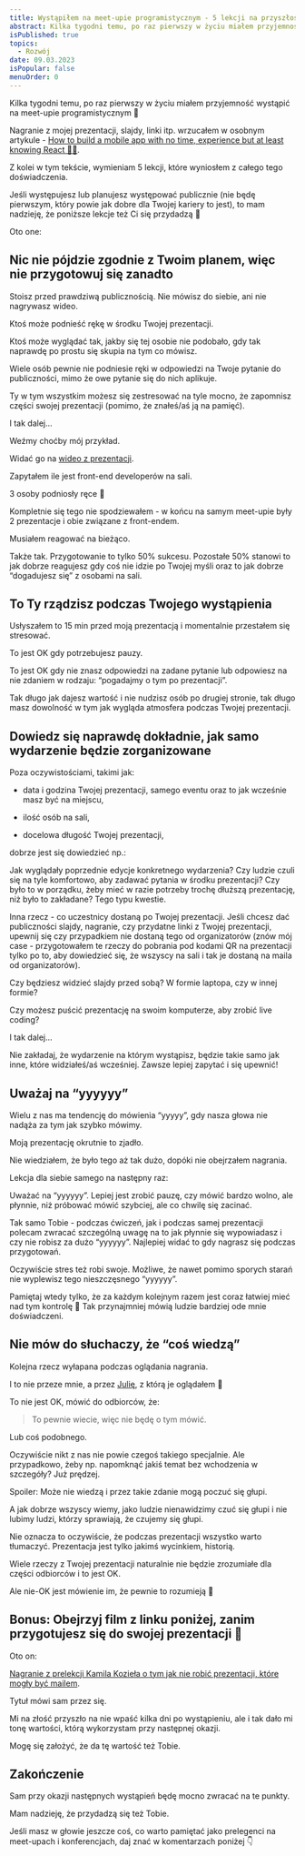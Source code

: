 ```yaml
---
title: Wystąpiłem na meet-upie programistycznym - 5 lekcji na przyszłość
abstract: Kilka tygodni temu, po raz pierwszy w życiu miałem przyjemność wystąpić na meet-upie programistycznym. Oto 5 lekcji, które wyniosłem z całego tego doświadczenia.
isPublished: true
topics:
  - Rozwój
date: 09.03.2023
isPopular: false
menuOrder: 0
---
```


Kilka tygodni temu, po raz pierwszy w życiu miałem przyjemność wystąpić na meet-upie programistycznym 🎉

Nagranie z mojej prezentacji, slajdy, linki itp. wrzucałem w osobnym artykule - [How to build a mobile app with no time, experience but at least knowing React 🤷‍♂️](/building-mobile-apps-with-no-time-and-experience).

Z kolei w tym tekście, wymieniam 5 lekcji, które wyniosłem z całego tego doświadczenia.

Jeśli występujesz lub planujesz występować publicznie (nie będę pierwszym, który powie jak dobre dla Twojej kariery to jest), to mam nadzieję, że poniższe lekcje też Ci się przydadzą 💪

Oto one:

## Nic nie pójdzie zgodnie z Twoim planem, więc nie przygotowuj się zanadto

Stoisz przed prawdziwą publicznością. Nie mówisz do siebie, ani nie nagrywasz wideo.

Ktoś może podnieść rękę w środku Twojej prezentacji.

Ktoś może wyglądać tak, jakby się tej osobie nie podobało, gdy tak naprawdę po prostu się skupia na tym co mówisz.

Wiele osób pewnie nie podniesie ręki w odpowiedzi na Twoje pytanie do publiczności, mimo że owe pytanie się do nich aplikuje.

Ty w tym wszystkim możesz się zestresować na tyle mocno, że zapomnisz części swojej prezentacji (pomimo, że znałeś/aś ją na pamięć).

I tak dalej…

Weźmy choćby mój przykład.

Widać go na [wideo z prezentacji](https://www.youtube.com/watch?v=O9bvs0qMD5U).

Zapytałem ile jest front-end developerów na sali.

3 osoby podniosły ręce 🫥

Kompletnie się tego nie spodziewałem - w końcu na samym meet-upie były 2 prezentacje i obie związane z front-endem.

Musiałem reagować na bieżąco.

Także tak. Przygotowanie to tylko 50% sukcesu. Pozostałe 50% stanowi to jak dobrze reagujesz gdy coś nie idzie po Twojej myśli oraz to jak dobrze “dogadujesz się” z osobami na sali.

## To Ty rządzisz podczas Twojego wystąpienia

Usłyszałem to 15 min przed moją prezentacją i momentalnie przestałem się stresować.

To jest OK gdy potrzebujesz pauzy.

To jest OK gdy nie znasz odpowiedzi na zadane pytanie lub odpowiesz na nie zdaniem w rodzaju: “pogadajmy o tym po prezentacji”.

Tak długo jak dajesz wartość i nie nudzisz osób po drugiej stronie, tak długo masz dowolność w tym jak wygląda atmosfera podczas Twojej prezentacji.

## Dowiedz się naprawdę dokładnie, jak samo wydarzenie będzie zorganizowane

Poza oczywistościami, takimi jak:

- data i godzina Twojej prezentacji, samego eventu oraz to jak wcześnie masz być na miejscu,

- ilość osób na sali,

- docelowa długość Twojej prezentacji,

dobrze jest się dowiedzieć np.:

Jak wyglądały poprzednie edycje konkretnego wydarzenia? Czy ludzie czuli się na tyle komfortowo, aby zadawać pytania w środku prezentacji? Czy było to w porządku, żeby mieć w razie potrzeby trochę dłuższą prezentację, niż było to zakładane? Tego typu kwestie.

Inna rzecz - co uczestnicy dostaną po Twojej prezentacji. Jeśli chcesz dać publiczności slajdy, nagranie, czy przydatne linki z Twojej prezentacji, upewnij się czy przypadkiem nie dostaną tego od organizatorów (znów mój case - przygotowałem te rzeczy do pobrania pod kodami QR na prezentacji tylko po to, aby dowiedzieć się, że wszyscy na sali i tak je dostaną na maila od organizatorów).

Czy będziesz widzieć slajdy przed sobą? W formie laptopa, czy w innej formie?

Czy możesz puścić prezentację na swoim komputerze, aby zrobić live coding?

I tak dalej…

Nie zakładaj, że wydarzenie na którym wystąpisz, będzie takie samo jak inne, które widziałeś/aś wcześniej. Zawsze lepiej zapytać i się upewnić!

## Uważaj na “yyyyyy”

Wielu z nas ma tendencję do mówienia “yyyyy”, gdy nasza głowa nie nadąża za tym jak szybko mówimy.

Moją prezentację okrutnie to zjadło.

Nie wiedziałem, że było tego aż tak dużo, dopóki nie obejrzałem nagrania.

Lekcja dla siebie samego na następny raz:

Uważać na “yyyyyy”. Lepiej jest zrobić pauzę, czy mówić bardzo wolno, ale płynnie, niż próbować mówić szybciej, ale co chwilę się zacinać.

Tak samo Tobie - podczas ćwiczeń, jak i podczas samej prezentacji polecam zwracać szczególną uwagę na to jak płynnie się wypowiadasz i czy nie robisz za dużo “yyyyyy”. Najlepiej widać to gdy nagrasz się podczas przygotowań.

Oczywiście stres też robi swoje. Możliwe, że nawet pomimo sporych starań nie wyplewisz tego nieszczęsnego “yyyyyy”.

Pamiętaj wtedy tylko, że za każdym kolejnym razem jest coraz łatwiej mieć nad tym kontrolę 🤞 Tak przynajmniej mówią ludzie bardziej ode mnie doświadczeni.

## Nie mów do słuchaczy, że “coś wiedzą”

Kolejna rzecz wyłapana podczas oglądania nagrania.

I to nie przeze mnie, a przez [Julię](https://www.linkedin.com/in/julia-paw%C5%82owska-267a79236/), z którą je oglądałem 🙏

To nie jest OK, mówić do odbiorców, że:

> To pewnie wiecie, więc nie będę o tym mówić.

Lub coś podobnego.

Oczywiście nikt z nas nie powie czegoś takiego specjalnie. Ale przypadkowo, żeby np. napomknąć jakiś temat bez wchodzenia w szczegóły? Już prędzej.

Spoiler: Może nie wiedzą i przez takie zdanie mogą poczuć się głupi.

A jak dobrze wszyscy wiemy, jako ludzie nienawidzimy czuć się głupi i nie lubimy ludzi, którzy sprawiają, że czujemy się głupi.

Nie oznacza to oczywiście, że podczas prezentacji wszystko warto tłumaczyć. Prezentacja jest tylko jakimś wycinkiem, historią.

Wiele rzeczy z Twojej prezentacji naturalnie nie będzie zrozumiałe dla części odbiorców i to jest OK.

Ale nie-OK jest mówienie im, że pewnie to rozumieją 😬

## Bonus: Obejrzyj film z linku poniżej, zanim przygotujesz się do swojej prezentacji 👀

Oto on:

[Nagranie z prelekcji Kamila Kozieła o tym jak nie robić prezentacji, które mogły być mailem](https://www.youtube.com/watch?v=DFye1_R5InM).

Tytuł mówi sam przez się.

Mi na złość przyszło na nie wpaść kilka dni po wystąpieniu, ale i tak dało mi tonę wartości, którą wykorzystam przy następnej okazji.

Mogę się założyć, że da tę wartość też Tobie.

## Zakończenie

Sam przy okazji następnych wystąpień będę mocno zwracać na te punkty.

Mam nadzieję, że przydadzą się też Tobie.

Jeśli masz w głowie jeszcze coś, co warto pamiętać jako prelegenci na meet-upach i konferencjach, daj znać w komentarzach poniżej 👇
